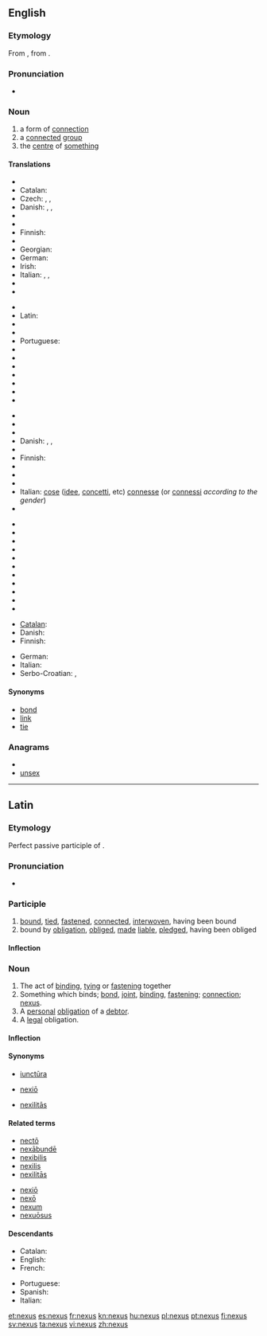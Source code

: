==English==
{{wikipedia|dab=nexus}}

===Etymology===
From {{etyl|la|en}} {{term|nexus||the act of binding together; bond|lang=la}}, from {{term|necto|nectō|bind|lang=la}}.

===Pronunciation===
* {{IPA|/ˈnɛksəs/}}
*: {{rhymes|ɛksəs}}

===Noun===
{{en-noun|pl=nexuses|pl2=nexus|pl3=nexûs}}

# a form of [[connection]]
# a [[connect]]ed [[group]]
# the [[centre]] of [[something]]

====Translations====
{{trans-top|connection}}
* {{trreq|Bulgarian}}
* Catalan: {{t+|ca|nexe|m}}
* Czech: {{t-|cs|souvislost|f}},  {{t-|cs|spojení|n}},  {{t-|cs|nexus|m}}
* Danish: {{t|da|sammenhæng|c}}, {{t|da|bindeled|n}}, {{t|da|forbindelse|c}}
* {{trreq|Dutch}}
* {{trreq|Estonian}}
* Finnish: {{t+|fi|yhteys}}
* {{trreq|French}}
* Georgian: {{t|ka|კავშირი|tr=kavširi|sc=Geor|xs=Georgian}}
* German: {{t+|de|Verbindung|f}}
* Irish: {{t+|ga|nasc|m|xs=Irish}}
* Italian: {{t+|it|nesso|m}}, {{t+|it|legame|m}}, {{t+|it|connessione|f}}
* {{trreq|Japanese}}
* {{trreq|Kannada}}
{{trans-mid}}
* {{trreq|Korean}}
* Latin: {{t-|la|nexus|m}}
* {{trreq|Mandarin}}
* {{trreq|Polish}}
* Portuguese: {{t+|pt|nexo|m}}
* {{trreq|Russian}}
* {{trreq|Spanish}}
* {{trreq|Swedish}}
* {{trreq|Tamil}}
* {{trreq|Turkish}}
* {{trreq|Ukrainian}}
* {{trreq|Vietnamese}}
{{trans-bottom}}

{{trans-top|connected group}}
* {{trreq|Arabic}}
* {{trreq|Armenian}}
* {{trreq|Bulgarian}}
* Danish: {{t-|da|kæde|c}}, {{t-|da|gruppe|c}}, {{t-|da|række|c}}
* {{trreq|Dutch}}
* Finnish: {{t+|fi|ryhmä}}
* {{trreq|French}}
* {{trreq|Georgian}}
* {{trreq|German}}
* Italian: [[cose]] ([[idee]], [[concetti]], etc) [[connesse]] (or [[connessi]] ''according to the gender'')
* {{trreq|Japanese}}
{{trans-mid}}
* {{trreq|Kannada}}
* {{trreq|Korean}}
* {{trreq|Mandarin}}
* {{trreq|Polish}}
* {{trreq|Portuguese}}
* {{trreq|Russian}}
* {{trreq|Spanish}}
* {{trreq|Tamil}}
* {{trreq|Turkish}}
* {{trreq|Ukrainian}}
* {{trreq|Vietnamese}}
{{trans-bottom}}

{{trans-top|centre of something}}
* [[Catalan]]: {{t-|ca|centre|m}}
* Danish: {{t|da|schankel}}
* Finnish: {{t+|fi|keskus}}
{{trans-mid}}
* German: {{t+|de|Zentrum|n}}
* Italian: {{t+|it|centro|m}}
* Serbo-Croatian: {{t|sh|centar|xs=Serbo-Croatian}}, {{t|sh|središte|xs=Serbo-Croatian}}
{{trans-bottom}}

====Synonyms====
* [[bond]]
* [[link]]
* [[tie]]

===Anagrams===
* {{alphagram|ensux}}
* [[unsex#English|unsex]]

----

==Latin==

===Etymology===
Perfect passive participle of {{term|necto|nectō|bind|lang=la}}.

===Pronunciation===
* {{a|Classical}} {{IPA|/ˈnek.sus/|lang=la}}

===Participle===
{{la-perfect participle|nex}}

# [[bind|bound]], [[tie]]d, [[fasten]]ed, [[connect]]ed, [[interwoven]], having been bound
# bound by [[obligation]], [[oblige]]d, [[make|made]] [[liable]], [[pledge]]d, having been obliged

====Inflection====
{{la-decl-1&2|nex}}

===Noun===
{{la-noun|nexus|nexus|nexūs|m|fourth}}

# The act of [[bind]]ing, [[tie|tying]] or [[fasten]]ing together
# Something which binds; [[bond]], [[joint]], [[binding]], [[fastening]]; [[connection]]; [[#English|nexus]].
# A [[personal]] [[obligation]] of a [[debtor]].
# A [[legal]] obligation.

====Inflection====
{{la-decl-4th|nex}}

====Synonyms====
* {{sense|joint}} [[iunctura|iunctūra]]
* {{sense|fastening}} [[nexio|nexiō]]
* {{sense|connection}} [[nexilitas|nexilitās]]

====Related terms====
{{top2}}
* [[necto|nectō]]
* [[nexabunde|nexābundē]]
* [[nexibilis]]
* [[nexilis]]
* [[nexilitas|nexilitās]]
{{mid2}}
* [[nexio|nexiō]]
* [[nexo#Latin|nexō]]
* [[nexum]]
* [[nexuosus|nexuōsus]]
{{bottom}}

====Descendants====
{{top2}}
* Catalan: {{l|ca|nexe}}
* English: {{l|en|nexus}}
* French: {{l|fr|nexe}}
{{mid2}}
* Portuguese: {{l|pt|nexo}}
* Spanish: {{l|es|nexo}}
* Italian: {{l|it|nesso}}
{{bottom}}

[[et:nexus]]
[[es:nexus]]
[[fr:nexus]]
[[kn:nexus]]
[[hu:nexus]]
[[pl:nexus]]
[[pt:nexus]]
[[fi:nexus]]
[[sv:nexus]]
[[ta:nexus]]
[[vi:nexus]]
[[zh:nexus]]
